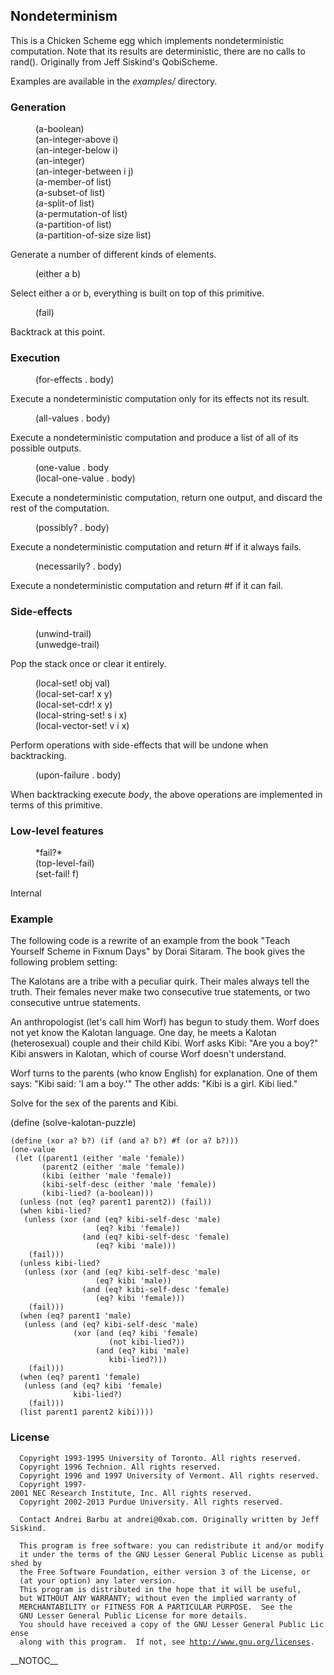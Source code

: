 
== Nondeterminism ==

This is a Chicken Scheme egg which implements nondeterministic
computation. Note that its results are deterministic, there are no
calls to rand(). Originally from Jeff Siskind's QobiScheme.

Examples are available in the ''examples/'' directory.

=== Generation ===

:(a-boolean)
:(an-integer-above i)
:(an-integer-below i)
:(an-integer)
:(an-integer-between i j)
:(a-member-of list)
:(a-subset-of list)
:(a-split-of list)
:(a-permutation-of list)
:(a-partition-of list)
:(a-partition-of-size size list)

Generate a number of different kinds of elements.

:(either a b)

Select either a or b, everything is built on top of this primitive.

:(fail)

Backtrack at this point.

=== Execution ===

:(for-effects . body)

Execute a nondeterministic computation only for its effects not its
result.

:(all-values . body)

Execute a nondeterministic computation and produce a list of
all of its possible outputs.

:(one-value . body
:(local-one-value . body)

Execute a nondeterministic computation, return one output,
and discard the rest of the computation.

:(possibly? . body)

Execute a nondeterministic computation and return #f if it always
fails.

:(necessarily? . body)

Execute a nondeterministic computation and return #f if it can fail.

=== Side-effects ===

:(unwind-trail)
:(unwedge-trail)

Pop the stack once or clear it entirely.

:(local-set! obj val)
:(local-set-car! x y)
:(local-set-cdr! x y)
:(local-string-set! s i x)
:(local-vector-set! v i x)

Perform operations with side-effects that will be undone when backtracking.

:(upon-failure . body)

When backtracking execute ''body'', the above operations are implemented
in terms of this primitive.

=== Low-level features ===

:<nowiki>*</nowiki>fail?*
:(top-level-fail)
:(set-fail! f)

Internal

=== Example ===

The following code is a rewrite of an example from the book "Teach
Yourself Scheme in Fixnum Days" by Dorai Sitaram. The book gives the
following problem setting:

The Kalotans are a tribe with a peculiar quirk. Their males always
tell the truth. Their females never make two consecutive true
statements, or two consecutive untrue statements.

An anthropologist (let's call him Worf) has begun to study them. Worf
does not yet know the Kalotan language. One day, he meets a Kalotan
(heterosexual) couple and their child Kibi. Worf asks Kibi: "Are you a
boy?" Kibi answers in Kalotan, which of course Worf doesn't
understand.

Worf turns to the parents (who know English) for explanation. One of
them says: "Kibi said: 'I am a boy.'" The other adds: "Kibi is a
girl. Kibi lied."

Solve for the sex of the parents and Kibi.

<enscript highlight="scheme">
(define (solve-kalotan-puzzle)
 (define (xor a? b?) (if (and a? b?) #f (or a? b?)))
 (one-value
  (let ((parent1 (either 'male 'female))
        (parent2 (either 'male 'female))
        (kibi (either 'male 'female))
        (kibi-self-desc (either 'male 'female))
        (kibi-lied? (a-boolean)))
   (unless (not (eq? parent1 parent2)) (fail))
   (when kibi-lied?
    (unless (xor (and (eq? kibi-self-desc 'male)
                    (eq? kibi 'female))
                 (and (eq? kibi-self-desc 'female)
                    (eq? kibi 'male)))
     (fail)))
   (unless kibi-lied?
    (unless (xor (and (eq? kibi-self-desc 'male)
                    (eq? kibi 'male))
                 (and (eq? kibi-self-desc 'female)
                    (eq? kibi 'female)))
     (fail)))
   (when (eq? parent1 'male)
    (unless (and (eq? kibi-self-desc 'male)
               (xor (and (eq? kibi 'female)
                       (not kibi-lied?))
                    (and (eq? kibi 'male)
                       kibi-lied?)))
     (fail)))
   (when (eq? parent1 'female)
    (unless (and (eq? kibi 'female) 
               kibi-lied?)
     (fail)))
   (list parent1 parent2 kibi))))
</enscript>


=== License ===

   Copyright 1993-1995 University of Toronto. All rights reserved.
   Copyright 1996 Technion. All rights reserved.
   Copyright 1996 and 1997 University of Vermont. All rights reserved.
   Copyright 1997-2001 NEC Research Institute, Inc. All rights reserved.
   Copyright 2002-2013 Purdue University. All rights reserved.

   Contact Andrei Barbu at andrei@0xab.com. Originally written by Jeff Siskind.

   This program is free software: you can redistribute it and/or modify
   it under the terms of the GNU Lesser General Public License as published by
   the Free Software Foundation, either version 3 of the License, or
   (at your option) any later version.
   This program is distributed in the hope that it will be useful,
   but WITHOUT ANY WARRANTY; without even the implied warranty of
   MERCHANTABILITY or FITNESS FOR A PARTICULAR PURPOSE.  See the
   GNU Lesser General Public License for more details.
   You should have received a copy of the GNU Lesser General Public License
   along with this program.  If not, see http://www.gnu.org/licenses.
__NOTOC__
